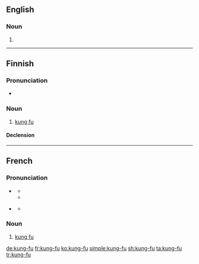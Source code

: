 ==English==

===Noun===
{{en-noun|-}}

# {{alternative spelling of|kung fu|lang=en}}

----

==Finnish==

===Pronunciation===
* {{IPA|/ˈkuŋˌfuː/|lang=fi}}

===Noun===
{{fi-noun}}

# [[kung fu]]

====Declension====
{{fi-decl-rosé|kung-fu|a}}

----

==French==

===Pronunciation===
* {{a|France}} {{IPA|/kuŋ.fu/|lang=fr}}
** {{audio|Fr-Normandie-kung-fu.ogg|Audio (France)|lang=fr}}
** {{audio|Fr-kung-fu.ogg|Audio (France)|lang=fr}}
* {{a|Quebec}} {{IPA|/kɔŋ.fu/|lang=fr}}
** {{audio|FR QC kung-fu.ogg|Audio (Quebec)|lang=fr}}

===Noun===
{{fr-noun|m|-}}

# [[kung fu]]

[[de:kung-fu]]
[[fr:kung-fu]]
[[ko:kung-fu]]
[[simple:kung-fu]]
[[sh:kung-fu]]
[[ta:kung-fu]]
[[tr:kung-fu]]